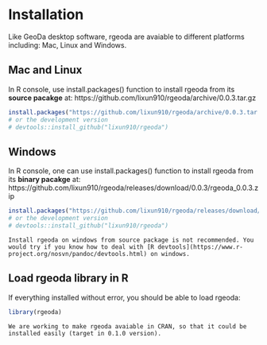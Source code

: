 # Installation {#intro}

Like GeoDa desktop software, rgeoda are avaiable to different platforms including: Mac, Linux and Windows. 


## Mac and Linux

In R console, use install.packages() function to install rgeoda from its **source pacakge** at: https://github.com/lixun910/rgeoda/archive/0.0.3.tar.gz

```r
install.packages("https://github.com/lixun910/rgeoda/archive/0.0.3.tar.gz")
# or the development version
# devtools::install_github("lixun910/rgeoda")
```
## Windows

In R console, one can use install.packages() function to install rgeoda from its **binary pacakge** at: https://github.com/lixun910/rgeoda/releases/download/0.0.3/rgeoda_0.0.3.zip

```r
install.packages("https://github.com/lixun910/rgeoda/releases/download/0.0.3/rgeoda_0.0.3.zip")
# or the development version
# devtools::install_github("lixun910/rgeoda")
```

```block
Install rgeoda on windows from source package is not recommended. You would try if you know how to deal with [R devtools](https://www.r-project.org/nosvn/pandoc/devtools.html) on windows.
```

## Load rgeoda library in R

If everything installed without error, you should be able to load rgeoda:


```r
library(rgeoda)
```

```block
We are working to make rgeoda avaiable in CRAN, so that it could be installed easily (target in 0.1.0 version).
```
